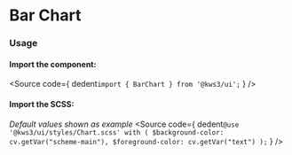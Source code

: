 
<Version />

# Bar Chart

<Meta of={Stories} />
<Canvas of={Stories.Main} />
<Controls />

### Usage
#### Import the component:
<Source
  code={
    dedent`import { BarChart } from '@kws3/ui';`
  }
/>

#### Import the SCSS:
_Default values shown as example_
<Source
  code={
    dedent`
    @use '@kws3/ui/styles/Chart.scss' with (
      $background-color: cv.getVar("scheme-main"),
      $foreground-color: cv.getVar("text")
    );
    `
  }
/>
